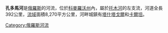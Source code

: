'''孔多馬河'''是[[俄羅斯|俄羅斯]]的河流，位於[[科麥羅沃州|科麥羅沃州]]內，屬於[[托木河|托木河]]的左支流，河道全長392公里，[[流域|流域]]面積8,270平方公里，河畔城鎮有[[塔什塔戈爾|塔什塔戈爾]]和[[卡爾坦|卡爾坦]]。

{{coord|53|44|16|N|87|11|14|E|source:ruwiki_region:RU|format=dms|display=title}}

[[Category:俄羅斯河流|Category:俄羅斯河流]]

{{Russia-geo-stub}}